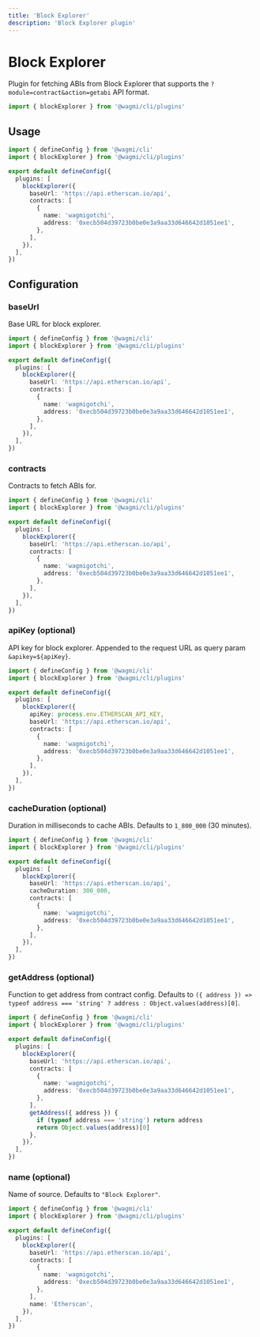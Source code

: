```yaml
---
title: 'Block Explorer'
description: 'Block Explorer plugin'
---
```


# Block Explorer

Plugin for fetching ABIs from Block Explorer that supports the `?module=contract&action=getabi` API format.

```ts
import { blockExplorer } from '@wagmi/cli/plugins'
```

## Usage

```ts
import { defineConfig } from '@wagmi/cli'
import { blockExplorer } from '@wagmi/cli/plugins'

export default defineConfig({
  plugins: [
    blockExplorer({
      baseUrl: 'https://api.etherscan.io/api',
      contracts: [
        {
          name: 'wagmigotchi',
          address: '0xecb504d39723b0be0e3a9aa33d646642d1051ee1',
        },
      ],
    }),
  ],
})
```

## Configuration

### baseUrl

Base URL for block explorer.

```ts {7}
import { defineConfig } from '@wagmi/cli'
import { blockExplorer } from '@wagmi/cli/plugins'

export default defineConfig({
  plugins: [
    blockExplorer({
      baseUrl: 'https://api.etherscan.io/api',
      contracts: [
        {
          name: 'wagmigotchi',
          address: '0xecb504d39723b0be0e3a9aa33d646642d1051ee1',
        },
      ],
    }),
  ],
})
```

### contracts

Contracts to fetch ABIs for.

```ts {8-13}
import { defineConfig } from '@wagmi/cli'
import { blockExplorer } from '@wagmi/cli/plugins'

export default defineConfig({
  plugins: [
    blockExplorer({
      baseUrl: 'https://api.etherscan.io/api',
      contracts: [
        {
          name: 'wagmigotchi',
          address: '0xecb504d39723b0be0e3a9aa33d646642d1051ee1',
        },
      ],
    }),
  ],
})
```


### apiKey (optional)

API key for block explorer. Appended to the request URL as query param `&apikey=${apiKey}`.

```ts {7}
import { defineConfig } from '@wagmi/cli'
import { blockExplorer } from '@wagmi/cli/plugins'

export default defineConfig({
  plugins: [
    blockExplorer({
      apiKey: process.env.ETHERSCAN_API_KEY,
      baseUrl: 'https://api.etherscan.io/api',
      contracts: [
        {
          name: 'wagmigotchi',
          address: '0xecb504d39723b0be0e3a9aa33d646642d1051ee1',
        },
      ],
    }),
  ],
})
```

### cacheDuration (optional)

Duration in milliseconds to cache ABIs. Defaults to `1_800_000` (30 minutes).

```ts {8}
import { defineConfig } from '@wagmi/cli'
import { blockExplorer } from '@wagmi/cli/plugins'

export default defineConfig({
  plugins: [
    blockExplorer({
      baseUrl: 'https://api.etherscan.io/api',
      cacheDuration: 300_000,
      contracts: [
        {
          name: 'wagmigotchi',
          address: '0xecb504d39723b0be0e3a9aa33d646642d1051ee1',
        },
      ],
    }),
  ],
})
```

### getAddress (optional)

Function to get address from contract config. Defaults to `({ address }) => typeof address === 'string' ? address : Object.values(address)[0]`.

```ts {14-17}
import { defineConfig } from '@wagmi/cli'
import { blockExplorer } from '@wagmi/cli/plugins'

export default defineConfig({
  plugins: [
    blockExplorer({
      baseUrl: 'https://api.etherscan.io/api',
      contracts: [
        {
          name: 'wagmigotchi',
          address: '0xecb504d39723b0be0e3a9aa33d646642d1051ee1',
        },
      ],
      getAddress({ address }) {
        if (typeof address === 'string') return address
        return Object.values(address)[0]
      },
    }),
  ],
})
```

### name (optional)

Name of source. Defaults to `"Block Explorer"`.

```ts {14}
import { defineConfig } from '@wagmi/cli'
import { blockExplorer } from '@wagmi/cli/plugins'

export default defineConfig({
  plugins: [
    blockExplorer({
      baseUrl: 'https://api.etherscan.io/api',
      contracts: [
        {
          name: 'wagmigotchi',
          address: '0xecb504d39723b0be0e3a9aa33d646642d1051ee1',
        },
      ],
      name: 'Etherscan',
    }),
  ],
})
```
